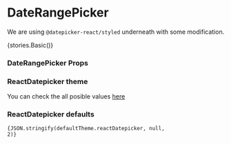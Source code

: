 
<Meta title="In-Review" component={DateRangePicker} />

# DateRangePicker

We are using `@datepicker-react/styled` underneath with some modification.

<Story name="DateRangePicker">{stories.Basic()}</Story>

### DateRangePicker Props

<Props of={DateRangePicker} />

### ReactDatepicker theme

You can check the all posible values [here](https://github.com/tresko/react-datepicker#theming)

### ReactDatepicker defaults

<code>{JSON.stringify(defaultTheme.reactDatepicker, null, 2)}</code>
